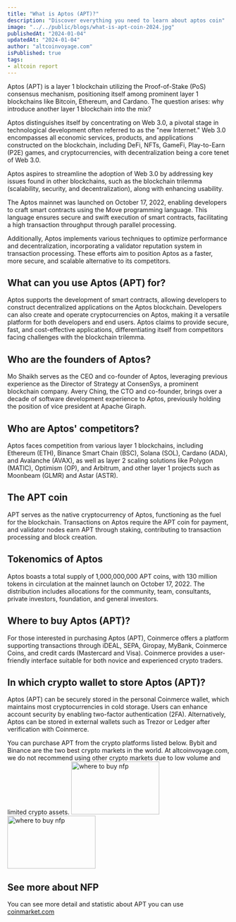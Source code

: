 ```yaml
---
title: "What is Aptos (APT)?"
description: "Discover everything you need to learn about aptos coin"
image: "../../public/blogs/what-is-apt-coin-2024.jpg"
publishedAt: "2024-01-04"
updatedAt: "2024-01-04"
author: "altcoinvoyage.com"
isPublished: true
tags:
- altcoin report
---
```


Aptos (APT) is a layer 1 blockchain utilizing the Proof-of-Stake (PoS) consensus mechanism, positioning itself among prominent layer 1 blockchains like Bitcoin, Ethereum, and Cardano. The question arises: why introduce another layer 1 blockchain into the mix?

Aptos distinguishes itself by concentrating on Web 3.0, a pivotal stage in technological development often referred to as the "new Internet." Web 3.0 encompasses all economic services, products, and applications constructed on the blockchain, including DeFi, NFTs, GameFi, Play-to-Earn (P2E) games, and cryptocurrencies, with decentralization being a core tenet of Web 3.0.

Aptos aspires to streamline the adoption of Web 3.0 by addressing key issues found in other blockchains, such as the blockchain trilemma (scalability, security, and decentralization), along with enhancing usability.

The Aptos mainnet was launched on October 17, 2022, enabling developers to craft smart contracts using the Move programming language. This language ensures secure and swift execution of smart contracts, facilitating a high transaction throughput through parallel processing.

Additionally, Aptos implements various techniques to optimize performance and decentralization, incorporating a validator reputation system in transaction processing. These efforts aim to position Aptos as a faster, more secure, and scalable alternative to its competitors.

## What can you use Aptos (APT) for?

Aptos supports the development of smart contracts, allowing developers to construct decentralized applications on the Aptos blockchain. Developers can also create and operate cryptocurrencies on Aptos, making it a versatile platform for both developers and end users. Aptos claims to provide secure, fast, and cost-effective applications, differentiating itself from competitors facing challenges with the blockchain trilemma.

## Who are the founders of Aptos?

Mo Shaikh serves as the CEO and co-founder of Aptos, leveraging previous experience as the Director of Strategy at ConsenSys, a prominent blockchain company. Avery Ching, the CTO and co-founder, brings over a decade of software development experience to Aptos, previously holding the position of vice president at Apache Giraph.

## Who are Aptos' competitors?

Aptos faces competition from various layer 1 blockchains, including Ethereum (ETH), Binance Smart Chain (BSC), Solana (SOL), Cardano (ADA), and Avalanche (AVAX), as well as layer 2 scaling solutions like Polygon (MATIC), Optimism (OP), and Arbitrum, and other layer 1 projects such as Moonbeam (GLMR) and Astar (ASTR).

## The APT coin

APT serves as the native cryptocurrency of Aptos, functioning as the fuel for the blockchain. Transactions on Aptos require the APT coin for payment, and validator nodes earn APT through staking, contributing to transaction processing and block creation.

## Tokenomics of Aptos

Aptos boasts a total supply of 1,000,000,000 APT coins, with 130 million tokens in circulation at the mainnet launch on October 17, 2022. The distribution includes allocations for the community, team, consultants, private investors, foundation, and general investors.

## Where to buy Aptos (APT)?

For those interested in purchasing Aptos (APT), Coinmerce offers a platform supporting transactions through iDEAL, SEPA, Giropay, MyBank, Coinmerce Coins, and credit cards (Mastercard and Visa). Coinmerce provides a user-friendly interface suitable for both novice and experienced crypto traders.

## In which crypto wallet to store Aptos (APT)?

Aptos (APT) can be securely stored in the personal Coinmerce wallet, which maintains most cryptocurrencies in cold storage. Users can enhance account security by enabling two-factor authentication (2FA). Alternatively, Aptos can be stored in external wallets such as Trezor or Ledger after verification with Coinmerce.


You can purchase APT from the crypto platforms listed below. Bybit and Binance are the two best crypto markets in the world. At altcoinvoyage.com, we do not recommend using other crypto markets due to low volume and limited crypto assets.
[<Image
src="/blogs/bybit.png"
width="200"
height="120"
alt="where to buy nfp"
sizes="25vw"
/>](https://www.bybit.com/invite?ref=KEKRZR)
 [<Image
src="/blogs/binance.png"
width="200"
height="120"
alt="where to buy nfp"
sizes="30vw"
/>](https://accounts.binance.com/register?ref=LE1PUX6G)

## See more about NFP

You can see more detail and statistic about APT you can use [coinmarket.com](https://coinmarketcap.com/tr/currencies/aptos/)